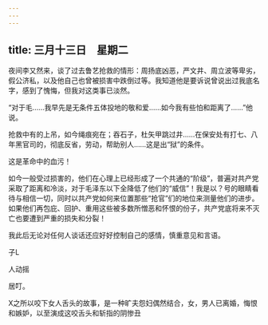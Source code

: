 ```yaml
---
---
---
```

title: 三月十三日　星期二
---




夜间李又然来，谈了过去鲁艺抢救的情形：周扬底凶恶，严文井、周立波等卑劣，假公济私，以及他自己也曾被损害中跌倒过等。我知道他是要诉说曾说出过我底名字，感到了愧悔，但我对这类事已淡然。

“对于毛……我早先是无条件五体投地的敬和爱……如今我有些怕和距离了……”他说。

抢救中有的上吊，如今绳痕宛在；吞石子，杜矢甲跳过井……在保安处有打七、八年黑官司的，彻底反省，劳动，帮助别人……这是出“狱”的条件。

这是革命中的血污！

如今一般受过损害的，他们在心理上已经形成了一个共通的“阶级”，普遍对共产党采取了距离和冷淡，对于毛泽东以下全降低了他们的“威信”！我是以？号的眼睛看待与相信一切，同时以共产党如何来位置那些“抢官”们的地位来测量他们的进步。如果他们再包庇、回护、重用这些被多数所憎恶和怀恨的份子，共产党底将来不灭亡也要遭到严重的损失和分裂！

我此后无论对任何人谈话还应好好控制自己的感情，慎重意见和言语。



子L

人动摇

居叮。

X之所以咬下女人舌头的故事，是一种旷夫怨妇偶然结合，女，男人已离婚，悔恨和嫉妒，以至演成这咬舌头和斩指的阴惨丑